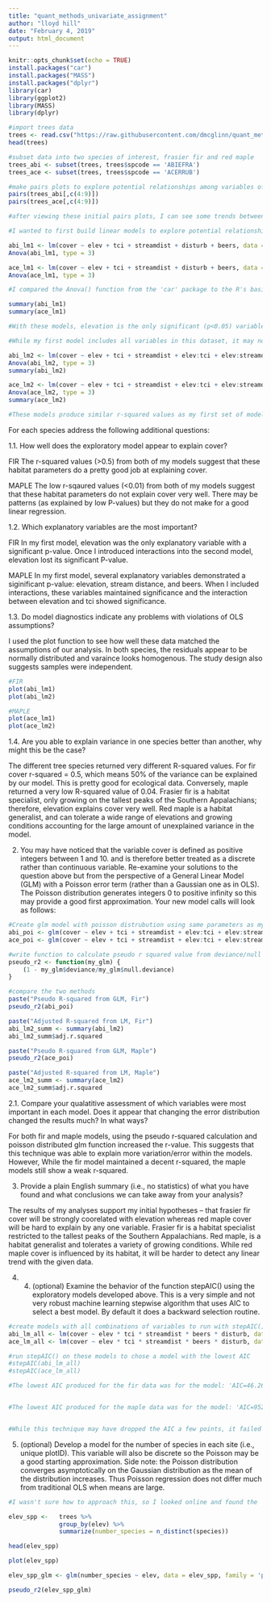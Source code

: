 ---
title: "quant_methods_univariate_assignment"
author: "lloyd hill"
date: "February 4, 2019"
output: html_document
---

```{r setup, include=FALSE}
knitr::opts_chunk$set(echo = TRUE)
install.packages("car")
install.packages("MASS")
install.packages("dplyr")
library(car)
library(ggplot2)
library(MASS)
library(dplyr)
```

```{r}
#import trees data
trees <- read.csv("https://raw.githubusercontent.com/dmcglinn/quant_methods/gh-pages/data/treedata_subset.csv")
head(trees)

#subset data into two species of interest, frasier fir and red maple
trees_abi <- subset(trees, trees$spcode == 'ABIEFRA')
trees_ace <- subset(trees, trees$spcode == 'ACERRUB')

#make pairs plots to explore potential relationships among variables of interest (cover, elev, tci, streamdist, and beers)
pairs(trees_abi[,c(4:9)])
pairs(trees_ace[,c(4:9)])

#after viewing these initial pairs plots, I can see some trends between elevation and cover as well as some possible interactions (eg, a positive relationship between elevation and stream distance, and a negative relationship between tci and elevation). 
```

```{r}
#I wanted to first build linear models to explore potential relationships between cover (response variable) and any habitat parameters (explanatory variables).

abi_lm1 <- lm(cover ~ elev + tci + streamdist + disturb + beers, data = trees_abi)
Anova(abi_lm1, type = 3)

ace_lm1 <- lm(cover ~ elev + tci + streamdist + disturb + beers, data = trees_ace)
Anova(ace_lm1, type = 3)

#I compared the Anova() function from the 'car' package to the R's basic 'summary' outputs. While the p-values are very similar, summary handles the categorical variable (disturb) differently. The summary table also includes R-squared values. 

summary(abi_lm1)
summary(ace_lm1)

#With these models, elevation is the only significant (p<0.05) variable for fir cover; whereas, elevation, stream distance and beers are all significant explanatory variables for red maple. These models also return an adjusted R-squared value of 0.5 for fir cover, and 0.04 for maple cover. 
```

```{r}
#While my first model includes all variables in this dataset, it may not be the best model for describing cover of these two species. There may in fact create a better model to describe the growth habits of both species. Since stream distance, elevation, and topographical convergence index are all indicators of topography, it is likely our data contain interactions. These models include interactions between stream distance, tci, and elevation. (I didn't include beers as a interaction because slope aspect should be independent of elevation). 

abi_lm2 <- lm(cover ~ elev + tci + streamdist + elev:tci + elev:streamdist + beers, data = trees_abi)
Anova(abi_lm2, type = 3)
summary(abi_lm2)

ace_lm2 <- lm(cover ~ elev + tci + streamdist + elev:tci + elev:streamdist + beers, data = trees_ace)
Anova(ace_lm2, type = 3)
summary(ace_lm2)

#These models produce similar r-squared values as my first set of models, but the p-values have changed. For example, all variables in the fir cover lost their signifcance, and the interaction between elevation and tci showed siginificance for maple cover. 
```
For each species address the following additional questions:

1.1. How well does the exploratory model appear to explain cover?

FIR
The r-squared values (>0.5) from both of my models suggest that these habitat parameters do a pretty good job at explaining cover. 

MAPLE
The low r-sqaured values (<0.01) from both of my models suggest that these habitat parameters do not explain cover very well. There may be patterns (as explained by low P-values) but they do not make for a good linear regression.

1.2. Which explanatory variables are the most important?

FIR
In my first model, elevation was the only explanatory variable with a significant p-value. Once I introduced interactions into the second model, elevation lost its significant P-value.

MAPLE
In my first model, several explanatory variables demonstrated a siginificant p-value: elevation, stream distance, and beers. When I included interactions, these variables maintained significance and the interaction between elevation and tci showed significance. 

1.3. Do model diagnostics indicate any problems with violations of OLS assumptions?

I used the plot function to see how well these data matched the assumptions of our analysis. In both species, the residuals appear to be normally distributed and varaince looks homogenous. The study design also suggests samples were independent. 
```{r}
#FIR
plot(abi_lm1)
plot(abi_lm2)

#MAPLE
plot(ace_lm1)
plot(ace_lm2)
```

1.4. Are you able to explain variance in one species better than another, why might this be the case?

The different tree species returned very different R-squared values. For fir cover r-squared = 0.5, which means 50% of the variance can be explained by our model. This is pretty good for ecological data. Conversely, maple returned a very low R-squared value of 0.04. Frasier fir is a habitat specialist, only growing on the tallest peaks of the Southern Appalachians; therefore, elevation explains cover very well. Red maple is a habitat generalist, and can tolerate a wide range of elevations and growing conditions accounting for the large amount of unexplained variance in the model.  

2. You may have noticed that the variable cover is defined as positive integers between 1 and 10. and is therefore better treated as a discrete rather than continuous variable. Re-examine your solutions to the question above but from the perspective of a General Linear Model (GLM) with a Poisson error term (rather than a Gaussian one as in OLS). The Poisson distribution generates integers 0 to positive infinity so this may provide a good first approximation. Your new model calls will look as follows:

```{r}
#Create glm model with poisson distrubution using same parameters as my second lm for each of the species.
abi_poi <- glm(cover ~ elev + tci + streamdist + elev:tci + elev:streamdist + beers, data = trees_abi, family = 'poisson')
ace_poi <- glm(cover ~ elev + tci + streamdist + elev:tci + elev:streamdist + beers, data = trees_ace, family = 'poisson')

#write function to calculate pseudo r squared value from deviance/null deviance. 
pseudo_r2 <- function(my_glm) {
    (1 - my_glm$deviance/my_glm$null.deviance)
}

#compare the two methods
paste("Pseudo R-squared from GLM, Fir")
pseudo_r2(abi_poi)

paste("Adjusted R-squared from LM, Fir")
abi_lm2_summ <- summary(abi_lm2)
abi_lm2_summ$adj.r.squared

paste("Pseudo R-squared from GLM, Maple")
pseudo_r2(ace_poi)

paste("Adjusted R-squared from LM, Maple")
ace_lm2_summ <- summary(ace_lm2)
ace_lm2_summ$adj.r.squared
```
2.1. Compare your qualatitive assessment of which variables were most important in each model. Does it appear that changing the error distribution changed the results much? In what ways?

For both fir and maple models, using the pseudo r-squared calculation and poisson distributed glm function increased the r-value. This suggests that this technique was able to explain more variation/error within the models. However, While the fir model maintained a decent r-squared, the maple models still show a weak r-squared. 

3. Provide a plain English summary (i.e., no statistics) of what you have found and what conclusions we can take away from your analysis?

The results of my analyses support my initial hypotheses -- that frasier fir cover will be strongly coorelated with elevation whereas red maple cover will be hard to explain by any one variable. Frasier fir is a habitat specialist restricted to the tallest peaks of the Southern Appalachians. Red maple, is a habitat generalist and tolerates a variety of growing conditions. While red maple cover is influenced by its habitat, it will be harder to detect any linear trend with the given data. 

4. 4. (optional) Examine the behavior of the function stepAIC() using the exploratory models developed above. This is a very simple and not very robust machine learning stepwise algorithm that uses AIC to select a best model. By default it does a backward selection routine.

```{r}
#create models with all combinations of variables to run with stepAIC()
abi_lm_all <- lm(cover ~ elev * tci * streamdist * beers * disturb, data = trees_abi)
ace_lm_all <- lm(cover ~ elev * tci * streamdist * beers * disturb, data = trees_ace)

#run stepAIC() on these models to chose a model with the lowest AIC
#stepAIC(abi_lm_all)
#stepAIC(ace_lm_all)

#The lowest AIC produced for the fir data was for the model: 'AIC=46.26 (cover ~ elev + tci + streamdist + beers + elev:tci + elev:streamdist + tci:streamdist + elev:beers + tci:beers + streamdist:beers + elev:tci:beers + tci:streamdist:beers)"


#The lowest AIC produced for the maple data was for the model: 'AIC=952.1 (cover ~ elev + tci + streamdist + beers + disturb + elev:tci + elev:streamdist + tci:streamdist + elev:beers + tci:beers + streamdist:beers + elev:disturb + tci:disturb + streamdist:disturb + beers:disturb + elev:tci:streamdist + tci:streamdist:beers + elev:streamdist:disturb + tci:streamdist:disturb + tci:beers:disturb + streamdist:beers:disturb + tci:streamdist:beers:disturb)'


#While this technique may have dropped the AIC a few points, it failed to produce a simple model. This shows the limitations of this type of model selection. 
```

5. (optional) Develop a model for the number of species in each site (i.e., unique plotID). This variable will also be discrete so the Poisson may be a good starting approximation. Side note: the Poisson distribution converges asymptotically on the Gaussian distribution as the mean of the distribution increases. Thus Poisson regression does not differ much from traditional OLS when means are large.


```{r}
#I wasn't sure how to approach this, so I looked online and found the 'dplyr' package. I wanted to model the species per plot as it relates to elevation. My hypothesis is that species per plot decrease with elevation. My plot appears to confirm this, but the resulting r-squared (using glm function from previous question) was only 0.3. It appears that this relationship is not linear, if I had more time I'd explore other regression types. 

elev_spp <-   trees %>%                   
              group_by(elev) %>% 
              summarize(number_species = n_distinct(species))   

head(elev_spp)

plot(elev_spp)

elev_spp_glm <- glm(number_species ~ elev, data = elev_spp, family = 'poisson')

pseudo_r2(elev_spp_glm)
```





























